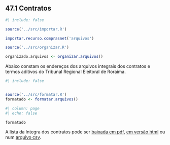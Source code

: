 ## 47.1 Contratos


```r
#| include: false

source('../src/importar.R')

importar.recurso.comprasnet('arquivos')

source('../src/organizar.R')

organizado.arquivos <- organizar.arquivos()

```

Abaixo constam os endereços dos arquivos integrais dos contratos e termos aditivos do Tribunal Regional Eleitoral de Roraima.

```r
#| include: false


source('../src/formatar.R')
formatado <- formatar.arquivos()

```


```r
#| column: page
#| echo: false

formatado

```

A lista da íntegra dos contratos pode ser [baixada em pdf](../saida/arquivos.pdf), [em versão html](../saida/arquivos.html) ou num [arquivo csv](../saida/arquivos.csv).

